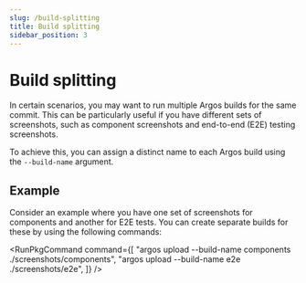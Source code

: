 ```yaml
---
slug: /build-splitting
title: Build splitting
sidebar_position: 3
---
```



# Build splitting

In certain scenarios, you may want to run multiple Argos builds for the same commit. This can be particularly useful if you have different sets of screenshots, such as component screenshots and end-to-end (E2E) testing screenshots.

To achieve this, you can assign a distinct name to each Argos build using the `--build-name` argument.

## Example

Consider an example where you have one set of screenshots for components and another for E2E tests. You can create separate builds for these by using the following commands:

<RunPkgCommand
  command={[
    "argos upload --build-name components ./screenshots/components",
    "argos upload --build-name e2e ./screenshots/e2e",
  ]}
/>
